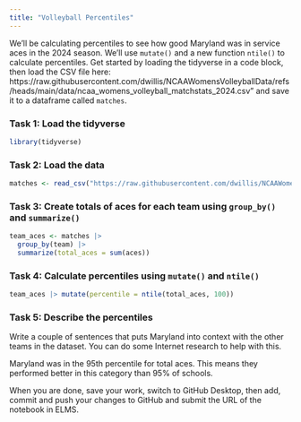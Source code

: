 ```yaml
---
title: "Volleyball Percentiles"
---
```


We'll be calculating percentiles to see how good Maryland was in service aces in the 2024 season. We'll use `mutate()` and a new function `ntile()` to calculate percentiles. Get started by loading the tidyverse in a code block, then load the CSV file here: https://raw.githubusercontent.com/dwillis/NCAAWomensVolleyballData/refs/heads/main/data/ncaa_womens_volleyball_matchstats_2024.csv" and save it to a dataframe called `matches`.

### Task 1: Load the tidyverse

```r
library(tidyverse)
```

### Task 2: Load the data
```r
matches <- read_csv("https://raw.githubusercontent.com/dwillis/NCAAWomensVolleyballData/refs/heads/main/data/ncaa_womens_volleyball_matchstats_2024.csv")
```


### Task 3: Create totals of aces for each team using `group_by()` and `summarize()`
```r
team_aces <- matches |> 
  group_by(team) |> 
  summarize(total_aces = sum(aces))
```


### Task 4: Calculate percentiles using `mutate()` and `ntile()`

```r
team_aces |> mutate(percentile = ntile(total_aces, 100))
```

### Task 5: Describe the percentiles

Write a couple of sentences that puts Maryland into context with the other teams in the dataset. You can do some Internet research to help with this.

Maryland was in the 95th percentile for total aces. This means they performed better in this category than 95% of schools. 

When you are done, save your work, switch to GitHub Desktop, then add, commit and push your changes to GitHub and submit the URL of the notebook in ELMS.






